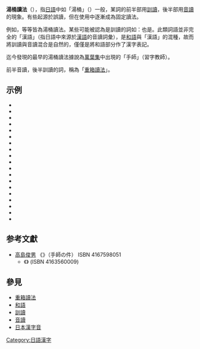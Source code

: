 '''湯桶讀法'''（{{jpn|j=湯桶読み|hg=ゆとうよみ|rm=Yutō  yomi|f=h}}），指[[日語|日語]]中如「湯桶」（{{lang|ja|ゆトウ}}）一般，某詞的前半部用[[訓讀|訓讀]]，後半部用[[音讀|音讀]]的現象。有些起源於誤讀，但在使用中逐漸成為固定讀法。 

例如，{{lang|ja|合図（あいズ）、雨具（あまグ）、粗熱（あらネツ）}}等等皆為湯桶讀法。某些可能被認為是訓讀的詞如：{{lang|ja|豚肉（ぶたニク）、鳥肉（とりニク）}}也是。此類詞語並非完全的「漢語」（指日語中來源於[[漢語|漢語]]的音讀詞彙），是[[和語|和語]]與「漢語」的混種，故而將訓讀與音讀混合是自然的，僅僅是將和語部分作了漢字表記。

迄今發現的最早的湯桶讀法據說為[[萬葉集|萬葉集]]中出現的「手師」（習字教師）。

前半音讀，後半訓讀的詞，稱為「[[重箱讀法|重箱讀法]]」。

== 示例 ==
*{{lang|ja|合図（あいズ）}}
*{{lang|ja|雨具（あまグ）}}
*{{lang|ja|甘食（あまショク）}}
*{{lang|ja|粗熱（あらネツ）}}
*{{lang|ja|粗利（あらリ）}}
*{{lang|ja|大勢（おおゼイ）}}
*{{lang|ja|返り点（かえりテン）}}
*{{lang|ja|株券（かぶケン）}}
*{{lang|ja|白菊（しらギク）}}
*{{lang|ja|敷金（しきキン）}}
*{{lang|ja|高台（たかダイ）}}
*{{lang|ja|薪能（たきぎノウ）}}
*{{lang|ja|手数（てスウ）}}
*{{lang|ja|手帳（てチョウ）}}
*{{lang|ja|鶏肉（とりニク）}}
*{{lang|ja|野宿（のジュク）}}
*{{lang|ja|豚肉（ぶたニク）}}
*{{lang|ja|見本（みホン）}}
*{{lang|ja|夕刊（ゆうカン）}}

== 参考文獻 ==
* [[高島俊男|高島俊男]] 《{{lang|ja|広辞苑の神話（お言葉ですが… 4）}}》（手師の件） ISBN 4167598051
** 《{{lang|ja|お言葉ですが… (4) ―猿も休暇の巻}}》 (ISBN 4163560009) 

== 參見 ==
*[[重箱讀法|重箱讀法]]
*[[和語|和語]]
*[[訓讀|訓讀]]
*[[音讀|音讀]]
*[[日本漢字音|日本漢字音]]


[[Category:日語漢字|Category:日語漢字]]